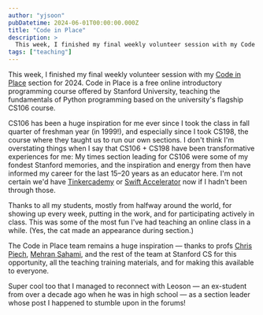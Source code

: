 ```yaml
---
author: "yjsoon"
pubDatetime: 2024-06-01T00:00:00.000Z
title: "Code in Place"
description: >
  This week, I finished my final weekly volunteer session with my Code in Place section for 2024. Code in Place is a free online introductory programmin...
tags: ["teaching"]
---
```


This week, I finished my final weekly volunteer session with my [Code in Place](https://codeinplace.stanford.edu) section for 2024. Code in Place is a free online introductory programming course offered by Stanford University, teaching the fundamentals of Python programming based on the university's flagship CS106 course.

CS106 has been a huge inspiration for me ever since I took the class in fall quarter of freshman year (in 1999!), and especially since I took CS198, the course where they taught us to run our own sections. I don't think I'm overstating things when I say that CS106 + CS198 have been transformative experiences for me: My times section leading for CS106 were some of my fondest Stanford memories, and the inspiration and energy from then have informed my career for the last 15–20 years as an educator here. I'm not certain we'd have [Tinkercademy](https://tinkercademy.com) or [Swift Accelerator](https://swiftinsg.org) now if I hadn't been through those.  

Thanks to all my students, mostly from halfway around the world, for showing up every week, putting in the work, and for participating actively in class. This was some of the most fun I've had teaching an online class in a while. (Yes, the cat made an appearance during section.)  

The Code in Place team remains a huge inspiration — thanks to profs [](https://www.linkedin.com/in/ACoAAAHjAPsB6WeQfowERFz0EBSnHcYfh2ESEhg)[Chris Piech](https://www.linkedin.com/in/chris-piech-44b726a/), [](https://www.linkedin.com/in/ACoAAA9vWJ4BXha3qTnYlwMlVj6K8T4rUIXn6eg)[Mehran Sahami](https://www.linkedin.com/in/mehransahami/), and the rest of the team at Stanford CS for this opportunity, all the teaching training materials, and for making this available to everyone.  

Super cool too that I managed to reconnect with Leoson — an ex-student from over a decade ago when he was in high school — as a section leader whose post I happened to stumble upon in the forums!  

<ImageWithModal src={img1} alt="A screenshot of the section homepage, showing &quot;Next section: 2 days and 2 hours ago&quot;." title="A screenshot of the section homepage, showing &quot;Next section: 2 days and 2 hours ago&quot;." />

